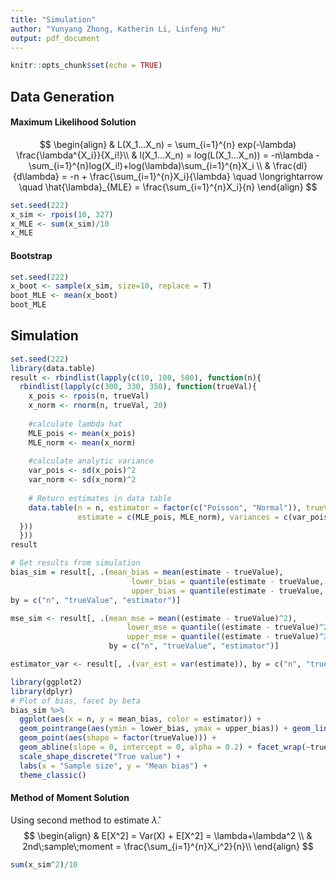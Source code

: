 ```yaml
---
title: "Simulation"
author: "Yunyang Zhong, Katherin Li, Linfeng Hu"
output: pdf_document
---
```


```r
knitr::opts_chunk$set(echo = TRUE)
```

## Data Generation

#### Maximum Likelihood Solution
$$
\begin{align}
& L(X_1...X_n) = \sum_{i=1}^{n} exp(-\lambda) \frac{\lambda^{X_i}}{X_i!}\\
& l(X_1...X_n) = log(L(X_1...X_n)) = -n\lambda - \sum_{i=1}^{n}log(X_i!)+log(\lambda)\sum_{i=1}^{n}X_i \\
& \frac{dl}{d\lambda} = -n + \frac{\sum_{i=1}^{n}X_i}{\lambda} \quad \longrightarrow \quad \hat{\lambda}_{MLE} = \frac{\sum_{i=1}^{n}X_i}{n}
\end{align}
$$

```r
set.seed(222)
x_sim <- rpois(10, 327)
x_MLE <- sum(x_sim)/10
x_MLE
```


#### Bootstrap
```r
set.seed(222)
x_boot <- sample(x_sim, size=10, replace = T)
boot_MLE <- mean(x_boot)
boot_MLE
```

## Simulation
```r
set.seed(222)
library(data.table)
result <- rbindlist(lapply(c(10, 100, 500), function(n){
  rbindlist(lapply(c(300, 330, 350), function(trueVal){
    x_pois <- rpois(n, trueVal)
    x_norm <- rnorm(n, trueVal, 20)
    
    #calculate lambda hat
    MLE_pois <- mean(x_pois)
    MLE_norm <- mean(x_norm)
    
    #calculate analytic variance
    var_pois <- sd(x_pois)^2
    var_norm <- sd(x_norm)^2
    
    # Return estimates in data table
    data.table(n = n, estimator = factor(c("Poisson", "Normal")), trueValue = trueVal,
               estimate = c(MLE_pois, MLE_norm), variances = c(var_pois, var_norm))
  }))
  }))
result
```

```r
# Get results from simulation
bias_sim = result[, .(mean_bias = mean(estimate - trueValue),
                           lower_bias = quantile(estimate - trueValue, 0.025),
                           upper_bias = quantile(estimate - trueValue, 0.975)),
by = c("n", "trueValue", "estimator")]

mse_sim <- result[, .(mean_mse = mean((estimate - trueValue)^2),
                          lower_mse = quantile((estimate - trueValue)^2, 0.025),
                          upper_mse = quantile((estimate - trueValue)^2, 0.975)),
                      by = c("n", "trueValue", "estimator")]

estimator_var <- result[, .(var_est = var(estimate)), by = c("n", "trueValue", "estimator")]

library(ggplot2)
library(dplyr)
# Plot of bias, facet by beta
bias_sim %>%
  ggplot(aes(x = n, y = mean_bias, color = estimator)) + 
  geom_pointrange(aes(ymin = lower_bias, ymax = upper_bias)) + geom_line(alpha = 0.2) +
  geom_point(aes(shape = factor(trueValue))) +
  geom_abline(slope = 0, intercept = 0, alpha = 0.2) + facet_wrap(~trueValue) +
  scale_shape_discrete("True value") +
  labs(x = "Sample size", y = "Mean bias") +
  theme_classic()
```












#### Method of Moment Solution
Using second method to estimate $\hat \lambda$.
$$
\begin{align}
& E[X^2] = Var(X) + E[X^2] = \lambda+\lambda^2 \\
& 2nd\;sample\;moment = \frac{\sum_{i=1}^{n}X_i^2}{n}\\
\end{align}
$$

```r
sum(x_sim^2)/10
```




